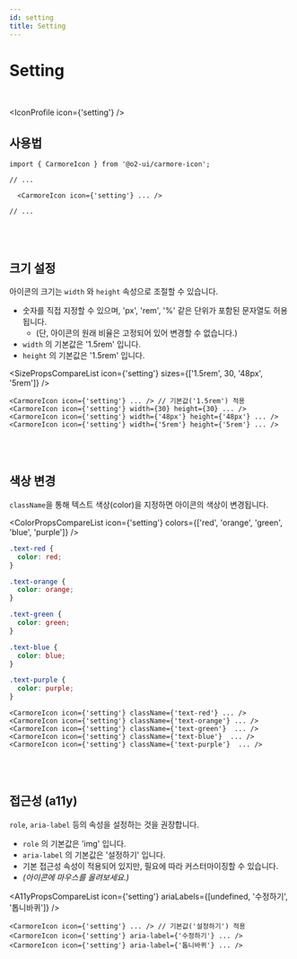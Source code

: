 ```yaml
---
id: setting
title: Setting
---
```




# Setting

<br />

<IconProfile icon={'setting'} />

## 사용법

```tsx
import { CarmoreIcon } from '@o2-ui/carmore-icon';

// ...

  <CarmoreIcon icon={'setting'} ... />

// ...
```

<br />
<br />

## 크기 설정

아이콘의 크기는 `width` 와 `height` 속성으로 조절할 수 있습니다.

- 숫자를 직접 지정할 수 있으며, 'px', 'rem', '%' 같은 단위가 포함된 문자열도 허용됩니다.
  - (단, 아이콘의 원래 비율은 고정되어 있어 변경할 수 없습니다.)
- `width` 의 기본값은 '1.5rem' 입니다.
- `height` 의 기본값은 '1.5rem' 입니다.

<SizePropsCompareList icon={'setting'} sizes={['1.5rem', 30, '48px', '5rem']} />

```tsx
<CarmoreIcon icon={'setting'} ... /> // 기본값('1.5rem') 적용
<CarmoreIcon icon={'setting'} width={30} height={30} ... />
<CarmoreIcon icon={'setting'} width={'48px'} height={'48px'} ... />
<CarmoreIcon icon={'setting'} width={'5rem'} height={'5rem'} ... />
```

<br />
<br />

## 색상 변경

`className`을 통해 텍스트 색상(color)을 지정하면 아이콘의 색상이 변경됩니다.

<ColorPropsCompareList icon={'setting'} colors={['red', 'orange', 'green', 'blue', 'purple']} />

```css
.text-red {
  color: red;
}

.text-orange {
  color: orange;
}

.text-green {
  color: green;
}

.text-blue {
  color: blue;
}

.text-purple {
  color: purple;
}
```

```tsx
<CarmoreIcon icon={'setting'} className={'text-red'} ... />
<CarmoreIcon icon={'setting'} className={'text-orange'} ... />
<CarmoreIcon icon={'setting'} className={'text-green'}  ... />
<CarmoreIcon icon={'setting'} className={'text-blue'}  ... />
<CarmoreIcon icon={'setting'} className={'text-purple'}  ... />
```

<br />
<br />

## 접근성 (a11y)

`role`, `aria-label` 등의 속성을 설정하는 것을 권장합니다.

- `role` 의 기본값은 'img' 입니다.
- `aria-label` 의 기본값은 '설정하기' 입니다.
- 기본 접근성 속성이 적용되어 있지만, 필요에 따라 커스터마이징할 수 있습니다.
- _(아이콘에 마우스를 올려보세요.)_

<A11yPropsCompareList icon={'setting'} ariaLabels={[undefined, '수정하기', '톱니바퀴']} />

```tsx
<CarmoreIcon icon={'setting'} ... /> // 기본값('설정하기') 적용
<CarmoreIcon icon={'setting'} aria-label={'수정하기'} ... />
<CarmoreIcon icon={'setting'} aria-label={'톱니바퀴'} ... />
```
